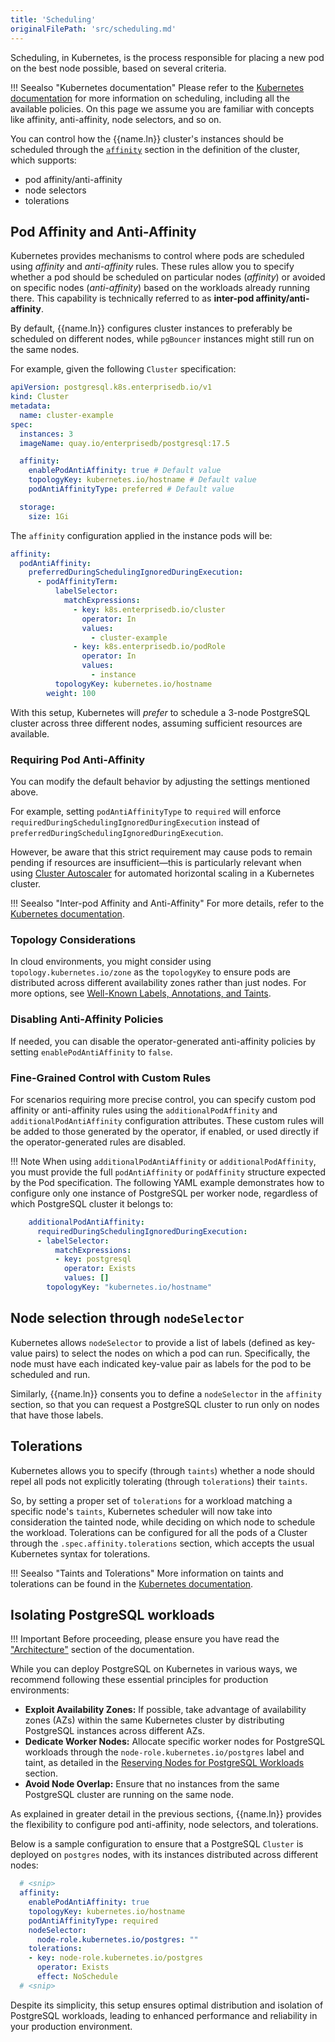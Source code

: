 ```yaml
---
title: 'Scheduling'
originalFilePath: 'src/scheduling.md'
---
```




Scheduling, in Kubernetes, is the process responsible for placing a new pod on
the best node possible, based on several criteria.

!!! Seealso "Kubernetes documentation"
    Please refer to the
    [Kubernetes documentation](https://kubernetes.io/docs/concepts/scheduling-eviction/)
    for more information on scheduling, including all the available policies. On
    this page we assume you are familiar with concepts like affinity,
    anti-affinity, node selectors, and so on.

You can control how the {{name.ln}} cluster's instances should be
scheduled through the [`affinity`](pg4k.v1.md#postgresql-k8s-enterprisedb-io-v1-AffinityConfiguration)
section in the definition of the cluster, which supports:

-   pod affinity/anti-affinity
-   node selectors
-   tolerations

## Pod Affinity and Anti-Affinity

Kubernetes provides mechanisms to control where pods are scheduled using
*affinity* and *anti-affinity* rules. These rules allow you to specify whether
a pod should be scheduled on particular nodes (*affinity*) or avoided on
specific nodes (*anti-affinity*) based on the workloads already running there.
This capability is technically referred to as **inter-pod
affinity/anti-affinity**.

By default, {{name.ln}} configures cluster instances to preferably be
scheduled on different nodes, while `pgBouncer` instances might still run on
the same nodes.

For example, given the following `Cluster` specification:

```yaml
apiVersion: postgresql.k8s.enterprisedb.io/v1
kind: Cluster
metadata:
  name: cluster-example
spec:
  instances: 3
  imageName: quay.io/enterprisedb/postgresql:17.5

  affinity:
    enablePodAntiAffinity: true # Default value
    topologyKey: kubernetes.io/hostname # Default value
    podAntiAffinityType: preferred # Default value

  storage:
    size: 1Gi
```

The `affinity` configuration applied in the instance pods will be:

```yaml
affinity:
  podAntiAffinity:
    preferredDuringSchedulingIgnoredDuringExecution:
      - podAffinityTerm:
          labelSelector:
            matchExpressions:
              - key: k8s.enterprisedb.io/cluster
                operator: In
                values:
                  - cluster-example
              - key: k8s.enterprisedb.io/podRole
                operator: In
                values:
                  - instance
          topologyKey: kubernetes.io/hostname
        weight: 100
```

With this setup, Kubernetes will *prefer* to schedule a 3-node PostgreSQL
cluster across three different nodes, assuming sufficient resources are
available.

### Requiring Pod Anti-Affinity

You can modify the default behavior by adjusting the settings mentioned above.

For example, setting `podAntiAffinityType` to `required` will enforce
`requiredDuringSchedulingIgnoredDuringExecution` instead of
`preferredDuringSchedulingIgnoredDuringExecution`.

However, be aware that this strict requirement may cause pods to remain pending
if resources are insufficient—this is particularly relevant when using [Cluster Autoscaler](https://github.com/kubernetes/autoscaler/tree/master/cluster-autoscaler) 
for automated horizontal scaling in a Kubernetes cluster.

!!! Seealso "Inter-pod Affinity and Anti-Affinity"
    For more details, refer to the [Kubernetes documentation](https://kubernetes.io/docs/concepts/scheduling-eviction/assign-pod-node/#inter-pod-affinity-and-anti-affinity).

### Topology Considerations

In cloud environments, you might consider using `topology.kubernetes.io/zone`
as the `topologyKey` to ensure pods are distributed across different
availability zones rather than just nodes. For more options, see
[Well-Known Labels, Annotations, and Taints](https://kubernetes.io/docs/reference/labels-annotations-taints/).

### Disabling Anti-Affinity Policies

If needed, you can disable the operator-generated anti-affinity policies by
setting `enablePodAntiAffinity` to `false`.

### Fine-Grained Control with Custom Rules

For scenarios requiring more precise control, you can specify custom pod
affinity or anti-affinity rules using the `additionalPodAffinity` and
`additionalPodAntiAffinity` configuration attributes. These custom rules will
be added to those generated by the operator, if enabled, or used directly if
the operator-generated rules are disabled.

!!! Note
    When using `additionalPodAntiAffinity` or `additionalPodAffinity`, you must
    provide the full `podAntiAffinity` or `podAffinity` structure expected by the
    Pod specification. The following YAML example demonstrates how to configure
    only one instance of PostgreSQL per worker node, regardless of which PostgreSQL
    cluster it belongs to:

```yaml
    additionalPodAntiAffinity:
      requiredDuringSchedulingIgnoredDuringExecution:
      - labelSelector:
          matchExpressions:
          - key: postgresql
            operator: Exists
            values: []
        topologyKey: "kubernetes.io/hostname"
```

## Node selection through `nodeSelector`

Kubernetes allows `nodeSelector` to provide a list of labels (defined as
key-value pairs) to select the nodes on which a pod can run. Specifically,
the node must have each indicated key-value pair as labels for the
pod to be scheduled and run.

Similarly, {{name.ln}} consents you to define a `nodeSelector` in the
`affinity` section, so that you can request a PostgreSQL cluster to run only
on nodes that have those labels.

## Tolerations

Kubernetes allows you to specify (through `taints`) whether a node should repel
all pods not explicitly tolerating (through `tolerations`) their `taints`.

So, by setting a proper set of `tolerations` for a workload matching a specific
node's `taints`, Kubernetes scheduler will now take into consideration the
tainted node, while deciding on which node to schedule the workload.
Tolerations can be configured for all the pods of a Cluster through the
`.spec.affinity.tolerations` section, which accepts the usual Kubernetes syntax
for tolerations.

!!! Seealso "Taints and Tolerations"
    More information on taints and tolerations can be found in the
    [Kubernetes documentation](https://kubernetes.io/docs/concepts/scheduling-eviction/taint-and-toleration/).

## Isolating PostgreSQL workloads

!!! Important
    Before proceeding, please ensure you have read the
    ["Architecture"](architecture.md) section of the documentation.

While you can deploy PostgreSQL on Kubernetes in various ways, we recommend
following these essential principles for production environments:

-   **Exploit Availability Zones:** If possible, take advantage of availability
    zones (AZs) within the same Kubernetes cluster by distributing PostgreSQL
    instances across different AZs.
-   **Dedicate Worker Nodes:** Allocate specific worker nodes for PostgreSQL
    workloads through the `node-role.kubernetes.io/postgres` label and taint,
    as detailed in the [Reserving Nodes for PostgreSQL Workloads](architecture.md#reserving-nodes-for-postgresql-workloads)
    section.
-   **Avoid Node Overlap:** Ensure that no instances from the same PostgreSQL
    cluster are running on the same node.

As explained in greater detail in the previous sections, {{name.ln}}
provides the flexibility to configure pod anti-affinity, node selectors, and
tolerations.

Below is a sample configuration to ensure that a PostgreSQL `Cluster` is
deployed on `postgres` nodes, with its instances distributed across different
nodes:

```yaml
  # <snip>
  affinity:
    enablePodAntiAffinity: true
    topologyKey: kubernetes.io/hostname
    podAntiAffinityType: required
    nodeSelector:
      node-role.kubernetes.io/postgres: ""
    tolerations:
    - key: node-role.kubernetes.io/postgres
      operator: Exists
      effect: NoSchedule
  # <snip>
```

Despite its simplicity, this setup ensures optimal distribution and isolation
of PostgreSQL workloads, leading to enhanced performance and reliability in
your production environment.
